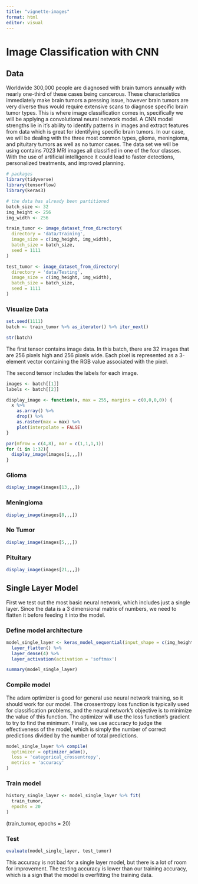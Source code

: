 ```yaml
---
title: "vignette-images"
format: html
editor: visual
---
```


# Image Classification with CNN

## Data

Worldwide 300,000 people are diagnosed with brain tumors annually with nearly one-third of these cases being cancerous. These characteristics immediately make brain tumors a pressing issue, however brain tumors are very diverse thus would require extensive scans to diagnose specific brain tumor types. This is where image classification comes in, specifically we will be applying a convolutional neural network model. A CNN model strengths lie in it's ability to identify patterns in images and extract features from data which is great for identifying specific brain tumors. In our case, we will be dealing with the three most common types, glioma, meningioma, and pituitary tumors as well as no tumor cases. The data set we will be using contains 7023 MRI images all classified in one of the four classes. With the use of artificial intelligence it could lead to faster detections, personalized treatments, and improved planning.

```r
# packages
library(tidyverse)
library(tensorflow)
library(keras3)

# the data has already been partitioned
batch_size <- 32
img_height <- 256
img_width <- 256

train_tumor <- image_dataset_from_directory(
  directory = 'data/Training',
  image_size = c(img_height, img_width),
  batch_size = batch_size,
  seed = 1111
)

test_tumor <- image_dataset_from_directory(
  directory = 'data/Testing',
  image_size = c(img_height, img_width),
  batch_size = batch_size,
  seed = 1111
)
```

### Visualize Data
```r
set.seed(1111)
batch <- train_tumor %>% as_iterator() %>% iter_next()

str(batch)
```
The first tensor contains image data. In this batch, there are 32 images that are 256 pixels high and 256 pixels wide. Each pixel is represented as a 3-element vector containing the RGB value associated with the pixel.

The second tensor includes the labels for each image.

```r
images <- batch[[1]]
labels <- batch[[2]]

display_image <- function(x, max = 255, margins = c(0,0,0,0)) {
  x %>%
    as.array() %>%
    drop() %>%
    as.raster(max = max) %>%
    plot(interpolate = FALSE)
}

par(mfrow = c(4,8), mar = c(1,1,1,1))
for (i in 1:32){
  display_image(images[i,,,])
}
```

### Glioma
```r
display_image(images[13,,,])
```

### Meningioma
```r
display_image(images[8,,,])
```

### No Tumor
```r
display_image(images[5,,,])
```

### Pituitary
```r
display_image(images[21,,,])
```




## Single Layer Model

First we test out the most basic neural network, which includes just a single layer. Since the data is a 3 dimensional matrix of numbers, we need to flatten it before feeding it into the model.

### Define model architecture
```r
model_single_layer <- keras_model_sequential(input_shape = c(img_height, img_width, 3)) %>%
  layer_flatten() %>%
  layer_dense(4) %>%
  layer_activation(activation = 'softmax')

summary(model_single_layer)
```

### Compile model
The adam optimizer is good for general use neural network training, so it should work for our model. The crossentropy loss function is typically used for classification problems, and the neural network's objective is to minimize the value of this function. The optimizer will use the loss function's gradient to try to find the minimum. Finally, we use accuracy to judge the effectiveness of the model, which is simply the number of correct predictions divided by the number of total predictions.

```r
model_single_layer %>% compile(
  optimizer = optimizer_adam(),
  loss = 'categorical_crossentropy',
  metrics = 'accuracy'
)
```

### Train model

```r
history_single_layer <- model_single_layer %>% fit(
  train_tumor,
  epochs = 20
)
```
(train_tumor, epochs = 20)

### Test
```r
evaluate(model_single_layer, test_tumor)
```

This accuracy is not bad for a single layer model, but there is a lot of room for improvement. The testing accuracy is lower than our training accuracy, which is a sign that the model is overfitting the training data.












